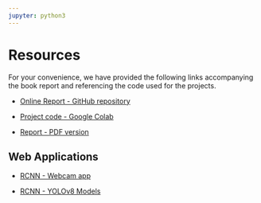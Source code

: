 ```yaml
---
jupyter: python3
---
```


# Resources

For your convenience, we have provided the following links accompanying the book report and referencing the code used for the projects.

-   [Online Report - GitHub repository](https://github.com/kimerared/R-CNN.git)

-   [Project code - Google Colab](https://colab.research.google.com/drive/1k9wyFE_wHk_ojreXbK_bkvf0ZZ1nM_AV#scrollTo=Gwa9XlpVCxhR)

-   [Report - PDF version](report/Computer-Vision-Object-Detection.pdf)

## Web Applications

-   [RCNN - Webcam app](https://kimerared.github.io/RCNN-webcam/)

-   [RCNN - YOLOv8 Models](https://huggingface.co/spaces/hectorgav/RCNN-YOLOv8)
